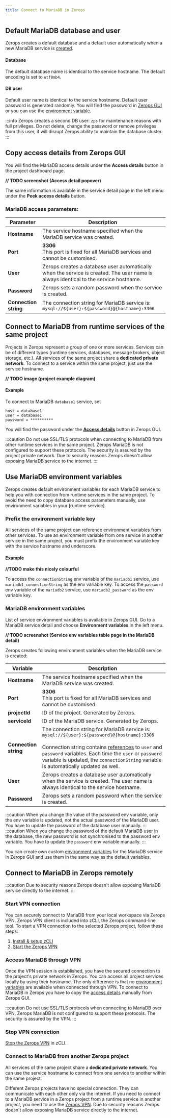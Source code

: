 ```yaml
---
title: Connect to MariaDB in Zerops
---
```


## Default MariaDB database and user
Zerops creates a default database and a default user automatically when a new MariaDB service is [created](/mariadb/how-to/create).

#### Database
The default database name is identical to the service hostname. The default encoding is set to `utf8mb4`.

#### DB user
Default user name is identical to the service hostname. Default user password is generated randomly. You will find the password in [Zerops GUI](#copy-access-details-from-zerops-gui) or you can use the [environment variable](#use-mariadb-environment-variables).

:::info
Zerops creates a second DB user: `zps` for maintenance reasons with full privileges. Do not delete, change the password or remove privileges from this user, it will disrupt Zerops ability to maintain the database cluster. 
:::

## Copy access details from Zerops GUI
You will find the MariaDB access details under the **Access details** button in the project dashboard page.

**// TODO screenshot (Access detail popover)**

The same information is available in the service detail page in the left menu under the **Peek access details** button.

### MariaDB access parameters:
| Parameter              | Description                                                                   |
| ---------------------- | ----------------------------------------------------------------------------- |
| **Hostname**           | The service hostname specified when the MariaDB service was created.          |
| **Port**               | **3306**<br/>This port is fixed for all MariaDB services and cannot be customised.|
| **User**               | Zerops creates a database user automatically when the service is created. The user name is always identical to the service hostname.|
| **Password**           | Zerops sets a random password when the service is created.             |
| **Connection string**  | The connection string for MariaDB service is:<br/>`mysql://${user}:${password}@{hostname}:3306`|

## Connect to MariaDB from runtime services of the same project
Projects in Zerops represent a group of one or more services. Services can be of different types (runtime services, databases, message brokers, object storage, etc.). All services of the same project share a **dedicated private network**. To connect to a service within the same project, just use the service hostname. 

**// TODO image (project example diagram)**

#### Example
To connect to MariaDB `database1` service, set
```
host = database1
user = database1
password = ********** 
```

You will find the password under the [**Access details**](#copy-access-details-from-zerops-gui) button in Zerops GUI. 

:::caution
Do not use SSL/TLS protocols when connecting to MariaDB from other runtime services in the same project. Zerops MariaDB is not configured to support these protocols. The security is assured by the project private network. Due to security reasons Zerops doesn't allow exposing MariaDB service to the internet.
:::

## Use MariaDB environment variables
Zerops creates default environment variables for each MariaDB service to help you with connection from runtime services in the same project. To avoid the need to copy database access parameters manually, use environment variables in your [runtime service].

### Prefix the environment variable key
All services of the same project can reference environment variables from other services. To use an environment variable from one service in another service in the same project, you must prefix the environment variable key with the service hostname and underscore.

#### Example
**//TODO make this nicely colourful**

To access the `connectionString` env variable of the `mariadb1` service, use `mariadb1_connectionString` as the env variable key. 
To access the `password` env variable of the `mariadb2` service, use `mariadb2_password` as the env variable key.

### MariaDB environment variables
List of service environment variables is available in Zerops GUI. Go to a MariaDB service detail and choose **Environment variables** in the left menu.

**// TODO screenshot (Service env variables table page in the MariaDB detail)**

Zerops creates following environment variables when the MariaDB service is created:

| Variable              | Description                                                                   |
| ---------------------- | ----------------------------------------------------------------------------- |
| **Hostname**           | The service hostname specified when the MariaDB service was created.          |
| **Port**               | **3306**<br/>This port is fixed for all MariaDB services and cannot be customised.|
| **projectId**           | ID of the project. Generated by Zerops.          |
| **serviceId**           | ID of the MariaDB service. Generated by Zerops.          |
| **Connection string**  | The connection string for MariaDB service is:<br/>`mysql://${user}:${password}@{hostname}:3306`<br/><br/>Connection string contains [references](/mariadb/how-to/connect#mariadb-access-parameters) to `user` and `password` variables. Each time the `user` or `password` variable is updated, the `connectionString` variable is automatically updated as well.|
| **User**               | Zerops creates a database user automatically when the service is created. The user name is always identical to the service hostname.|
| **Password**           | Zerops sets a random password when the service is created.             |

:::caution
When you change the value of the password env variable, only the env variable is updated, not the actual password of the MariaDB user. You have to update the password of the database user manually.
:::
:::caution
When you change the password of the default MariaDB user in the database, the new password is not synchronised to the password env variable. You have to update the `password` env variable manually.
:::

You can create own custom [environment variables](/features/env-variables) for the MariaDB service in Zerops GUI and use them in the same way as the default variables.

## Connect to MariaDB in Zerops remotely
:::caution
Due to security reasons Zerops doesn't allow exposing MariaDB service directly to the internet. 
:::
### Start VPN connection
You can securely connect to MariaDB from your local workspace via Zerops VPN. Zerops VPN client is included into zCLI, the Zerops command-line tool. To start a VPN connection to the selected Zerops project, follow these steps:

1. [Install & setup zCLI](/references/cli)
2. [Start the Zerops VPN](/references/vpn#start-the-vpn)

### Access MariaDB through VPN
Once the VPN session is established, you have the secured connection to the project's private network in Zerops. You can access all project services locally by using their hostname. The only difference is that no [environment variables](#use-mariadb-environment-variables) are available when connected through VPN. To connect to MariaDB in Zerops you have to copy the [access details](#copy-access-details-from-zerops-gui) manually from Zerops GUI.

:::caution
Do not use SSL/TLS protocols when connecting to MariaDB over VPN. Zerops MariaDB is not configured to support these protocols. The security is assured by the VPN.
:::

### Stop VPN connection
[Stop the Zerops VPN](/references/vpn#stop-the-vpn) in zCLI.

### Connect to MariaDB from another Zerops project
All services of the same project share a **dedicated private network**. You can use the service hostname to connect from one service to another within the same project. 

Different Zerops projects have no special connection. They can communicate with each other only via the internet. If you need to connect to a MariaDB service in a Zerops project from a runtime service in another project, you need to use the [Zerops VPN](#access-mariadb-through-vpn). Due to security reasons Zerops doesn't allow exposing MariaDB service directly to the internet.
